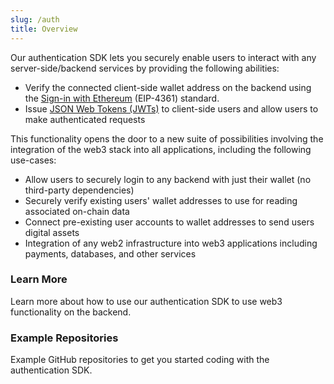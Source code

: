 ```yaml
---
slug: /auth
title: Overview
---
```



Our authentication SDK lets you securely enable users to interact with any server-side/backend services by providing the following abilities:

- Verify the connected client-side wallet address on the backend using the [Sign-in with Ethereum](https://eips.ethereum.org/EIPS/eip-4361) (EIP-4361) standard.
- Issue [JSON Web Tokens (JWTs)](https://jwt.io) to client-side users and allow users to make authenticated requests

This functionality opens the door to a new suite of possibilities involving the integration of the web3 stack into all applications, including the following use-cases:

- Allow users to securely login to any backend with just their wallet (no third-party dependencies)
- Securely verify existing users' wallet addresses to use for reading associated on-chain data
- Connect pre-existing user accounts to wallet addresses to send users digital assets
- Integration of any web2 infrastructure into web3 applications including payments, databases, and other services

### Learn More

Learn more about how to use our authentication SDK to use web3 functionality on the backend.

<div className="row">

<div className="col col--6" style={{ marginTop: 8 }}>
  <QuickstartCard
    name="Quickstart"
    link="/building-web3-apps/authenticating-users/quickstart"
    description="Learn by example by building a simple web app with wallet authentication."
  />
</div>

<div className="col col--6" style={{ marginTop: 8 }}>
  <QuickstartCard
    name="Server-side User Verification"
    link="/building-web3-apps/authenticating-users/server-side-user-verification"
    description="Learn how to verify the connected wallet on your backend"
    image="/assets/icons/drop.png"
  />
</div>

<div className="col col--6" style={{ marginTop: 8 }}>
  <QuickstartCard
    name="Wallet Authentication"
    link="/building-web3-apps/authenticating-users/wallet-authentication"
    description="Learn how to authenticate users to a backend and enable authenticated requests without a third-party."
    image="/assets/icons/vote.png"
  />
</div>

<div className="col col--6" style={{ marginTop: 8 }}>
  <QuickstartCard
    name="Security & Advanced Usage"
    link="/building-web3-apps/authenticating-users/security-and-advanced-usage"
    description="Learn about security and advanced usage of the authentication SDK"
    image="/assets/icons/split.png"
  />
</div>

</div>

### Example Repositories

Example GitHub repositories to get you started coding with the authentication SDK.

<div className="row" style={{ marginTop: 24 }}>

<div className="col col--6" style={{ marginTop: 8 }}>
  <QuickstartCard
    name="Basic Authentication"
    link="https://github.com/thirdweb-example/login-with-wallet"
    description="A basic authentication example showing how to setup a client and server with the authentication SDK."
    image="/assets/icons/nft.png"
  />
</div>

<div className="col col--6" style={{ marginTop: 8 }}>
  <QuickstartCard
    name="Thirdweb Stripe"
    link="https://github.com/thirdweb-example/thirdweb-stripe"
    description="An example of how to setup Stripe subscriptions with the authentication SDK."
    image="/assets/icons/token.png"
  />
</div>

</div>
